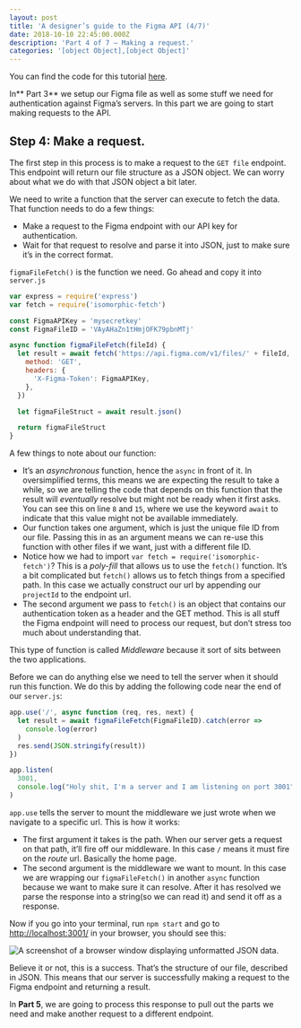 ```yaml
---
layout: post
title: 'A designer’s guide to the Figma API (4/7)'
date: 2018-10-10 22:45:00.000Z
description: 'Part 4 of 7 — Making a request.'
categories: '[object Object],[object Object]'
---
```


You can find the code for this tutorial [here](https://github.com/danhollick/FigmaAPIThing).

In** Part 3** we setup our Figma file as well as some stuff we need for authentication against Figma’s servers. In this part we are going to start making requests to the API.

##

##

## Step 4: Make a request.

The first step in this process is to make a request to the `GET file` endpoint. This endpoint will return our file structure as a JSON object. We can worry about what we do with that JSON object a bit later.

We need to write a function that the server can execute to fetch the data. That function needs to do a few things:

- Make a request to the Figma endpoint with our API key for authentication.
- Wait for that request to resolve and parse it into JSON, just to make sure it’s in the correct format.

`figmaFileFetch()` is the function we need. Go ahead and copy it into `server.js`

```javascript
var express = require('express')
var fetch = require('isomorphic-fetch')

const FigmaAPIKey = 'mysecretkey'
const FigmaFileID = 'VAyAHaZn1tHmjOFK79pbnMTj'

async function figmaFileFetch(fileId) {
  let result = await fetch('https://api.figma.com/v1/files/' + fileId, {
    method: 'GET',
    headers: {
      'X-Figma-Token': FigmaAPIKey,
    },
  })

  let figmaFileStruct = await result.json()

  return figmaFileStruct
}
```

A few things to note about our function:

- It’s an _asynchronous_ function, hence the `async` in front of it. In oversimplified terms, this means we are expecting the result to take a while, so we are telling the code that depends on this function that the result will _eventually_ resolve but might not be ready when it first asks. You can see this on line `8` and `15`, where we use the keyword `await` to indicate that this value might not be available immediately.
- Our function takes one argument, which is just the unique file ID from our file. Passing this in as an argument means we can re-use this function with other files if we want, just with a different file ID.
- Notice how we had to import `var fetch = require('isomorphic-fetch')`? This is a _poly-fill_ that allows us to use the `fetch()` function. It’s a bit complicated but `fetch()` allows us to fetch things from a specified path. In this case we actually construct our url by appending our `projectId` to the endpoint url.
- The second argument we pass to `fetch()` is an object that contains our authentication token as a header and the GET method. This is all stuff the Figma endpoint will need to process our request, but don’t stress too much about understanding that.

This type of function is called _Middleware_ because it sort of sits between the two applications.

Before we can do anything else we need to tell the server when it should run this function. We do this by adding the following code near the end of our `server.js`:

```javascript
app.use('/', async function (req, res, next) {
  let result = await figmaFileFetch(FigmaFileID).catch(error =>
    console.log(error)
  )
  res.send(JSON.stringify(result))
})

app.listen(
  3001,
  console.log("Holy shit, I'm a server and I am listening on port 3001")
)
```

`app.use` tells the server to mount the middleware we just wrote when we navigate to a specific url. This is how it works:

- The first argument it takes is the path. When our server gets a request on that path, it’ll fire off our middleware. In this case `/` means it must fire on the _route_ url. Basically the home page.
- The second argument is the middleware we want to mount. In this case we are wrapping our `figmaFileFetch()` in another `async` function because we want to make sure it can resolve. After it has resolved we parse the response into a string(so we can read it) and send it off as a response.

Now if you go into your terminal, run `npm start` and go to [http://localhost:3001/](http://localhost:3001/) in your browser, you should see this:

![A screenshot of a browser window displaying unformatted JSON data.](/figma-api/part-4/json.png)

Believe it or not, this is a success. That’s the structure of our file, described in JSON. This means that our server is successfully making a request to the Figma endpoint and returning a result.

In **Part 5**, we are going to process this response to pull out the parts we need and make another request to a different endpoint.
